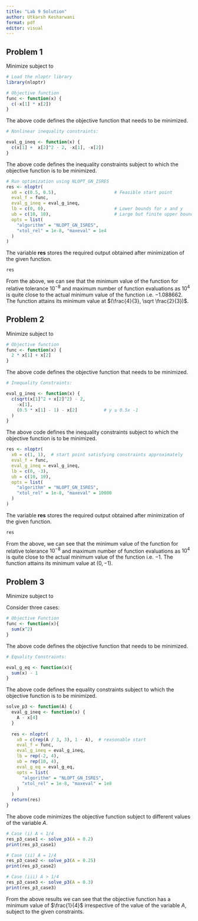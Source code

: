 ---
title: "Lab 9 Solution"
author: Utkarsh Kesharwani
format: pdf
editor: visual
---

## Problem 1

Minimize \begin{equation*}
        f(x, y) = -xy
    \end{equation*} subject to \begin{equation*}
        x + y^2 \leq 2 \text{ and } x,y \geq 0
    \end{equation*}

```{r}
# Load the nloptr library
library(nloptr)

# Objective function
func <- function(x) {
  c(-x[1] * x[2])
}
```

The above code defines the objective function that needs to be minimized.

```{r}
# Nonlinear inequality constraints:

eval_g_ineq <- function(x) {
  c(x[1] +  x[2]^2 - 2, -x[1], -x[2])
}

```

The above code defines the inequality constraints subject to which the objective function is to be minimized.

```{r}
# Run optimization using NLOPT_GN_ISRES
res <- nloptr(
  x0 = c(0.5, 0.5),                      # Feasible start point
  eval_f = func, 
  eval_g_ineq = eval_g_ineq, 
  lb = c(0, 0),                          # Lower bounds for x and y
  ub = c(10, 10),                        # Large but finite upper bounds 
  opts = list(
    "algorithm" = "NLOPT_GN_ISRES",
    "xtol_rel" = 1e-8, "maxeval" = 1e4
  )
)
```

The variable **res** stores the required output obtained after minimization of the given function.

```{r}
res
```

From the above, we can see that the minimum value of the function for relative tolerance $10^{-8}$ and maximum number of function evaluations as $10^4$ is quite close to the actual minimum value of the function i.e. $-1.088662$. The function attains its minimum value at $(\frac{4}{3}, \sqrt \frac{2}{3})$.

## Problem 2

Minimize \begin{equation*}
        f(x, y) = 2x + y
    \end{equation*} subject to \begin{equation*}
        \sqrt {x^2 + y^2} \leq 2 \text{, } x \geq 0 \text{ and } y \geq 0.5x - 1
    \end{equation*}

```{r}
# Objective function
func <- function(x) {
  2 * x[1] + x[2]
}
```

The above code defines the objective function that needs to be minimized.

```{r}
# Inequality Constraints:

eval_g_ineq <- function(x) {
  c(sqrt(x[1]^2 + x[2]^2) - 2,
    -x[1],
    (0.5 * x[1] - 1) - x[2]          # y ≥ 0.5x -1
  )
}
```

The above code defines the inequality constraints subject to which the objective function is to be minimized.

```{r}
res <- nloptr(
  x0 = c(1, 1),  # start point satisfying constraints approximately
  eval_f = func,
  eval_g_ineq = eval_g_ineq,
  lb = c(0, -3),
  ub = c(10, 10),
  opts = list(
    "algorithm" = "NLOPT_GN_ISRES",
    "xtol_rel" = 1e-8, "maxeval" = 10000
  )
)
```

The variable **res** stores the required output obtained after minimization of the given function.

```{r}
res
```

From the above, we can see that the minimum value of the function for relative tolerance $10^{-8}$ and maximum number of function evaluations as $10^4$ is quite close to the actual minimum value of the function i.e. $-1$. The function attains its minimum value at $(0, -1)$.

## Problem 3

Minimize \begin{equation*}
        f(x_1, \dots, x_4) = x_1^2 + x_2^2 + x_3^2 + x_4^2
    \end{equation*} subject to \begin{equation*}
        x_1 + x_2 + x_3 + x_4 = 1 \text{ and } x_4 \geq A.
    \end{equation*}

Consider three cases:

\begin{enumerate}

\item $A < 1/4$

\item $A = 1/4$

\item $A >1/4$

\end{enumerate}

```{r}
# Objective Function
func <- function(x){
  sum(x^2)
}
```

The above code defines the objective function that needs to be minimized.

```{r}
# Equality Constraints:

eval_g_eq <- function(x){
  sum(x) - 1
}
```

The above code defines the equality constraints subject to which the objective function is to be minimized.

```{r}
solve_p3 <- function(A) {
  eval_g_ineq <- function(x) {
    A - x[4]
  }
  
  res <- nloptr(
    x0 = c(rep(A / 3, 3), 1 - A),  # reasonable start
    eval_f = func,
    eval_g_ineq = eval_g_ineq,
    lb = rep(-2, 4),
    ub = rep(10, 4),
    eval_g_eq = eval_g_eq,
    opts = list(
      "algorithm" = "NLOPT_GN_ISRES",
      "xtol_rel" = 1e-8, "maxeval" = 1e8
    )
  )
  return(res)
}
```

The above code minimizes the objective function subject to different values of the variable $A$.

```{r}
# Case (i) A < 1/4
res_p3_case1 <- solve_p3(A = 0.2)
print(res_p3_case1)
```

```{r}
# Case (ii) A = 1/4
res_p3_case2 <- solve_p3(A = 0.25)
print(res_p3_case2)
```

```{r}
# Case (iii) A > 1/4
res_p3_case3 <- solve_p3(A = 0.3)
print(res_p3_case3)
```

From the above results we can see that the objective function has a minimum value of $\frac{1}{4}$ irrespective of the value of the variable $A$, subject to the given constraints.
